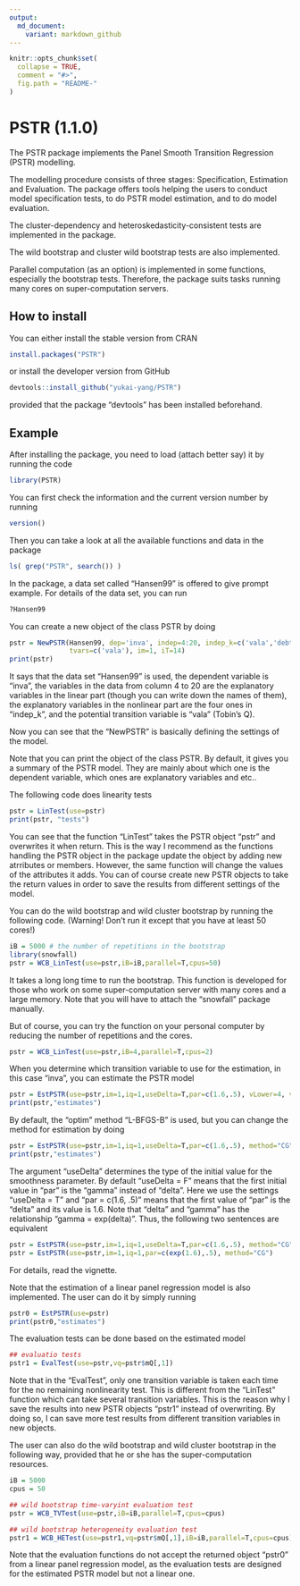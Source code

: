 ```yaml
---
output:
  md_document:
    variant: markdown_github
---
```


<!-- README.md is generated from README.Rmd. Please edit that file -->

```r
knitr::opts_chunk$set(
  collapse = TRUE,
  comment = "#>",
  fig.path = "README-"
)
```

# PSTR (1.1.0)

The PSTR package implements the Panel Smooth Transition Regression (PSTR) modelling.

The modelling procedure consists of three stages: Specification, Estimation and Evaluation. The package offers tools helping the users to conduct model specification tests, to do PSTR model estimation, and to do model evaluation.

The cluster-dependency and heteroskedasticity-consistent tests are implemented in the package.

The wild bootstrap and cluster wild bootstrap tests are also implemented.

Parallel computation (as an option) is implemented in some functions, especially the bootstrap tests. Therefore, the package suits tasks running many cores on super-computation servers.

## How to install

You can either install the stable version from CRAN
```r
install.packages("PSTR")
```
or install the developer version from GitHub
```r
devtools::install_github("yukai-yang/PSTR")
```
provided that the package "devtools" has been installed beforehand.

## Example

After installing the package, you need to load (attach better say) it by running the code
```r
library(PSTR)
```

You can first check the information and the current version number by running
```r
version()
```

Then you can take a look at all the available functions and data in the package
```r
ls( grep("PSTR", search()) ) 
```

In the package, a data set called "Hansen99" is offered to give prompt example. For details of the data set, you can run
```r
?Hansen99 
```

You can create a new object of the class PSTR by doing
```r
pstr = NewPSTR(Hansen99, dep='inva', indep=4:20, indep_k=c('vala','debta','cfa','sales'),
               tvars=c('vala'), im=1, iT=14)
print(pstr)
```
It says that the data set "Hansen99" is used, the dependent variable is "inva", the variables in the data from column 4 to 20 are the explanatory variables in the linear part (though you can write down the names of them), the explanatory variables in the nonlinear part are the four ones in "indep_k", and the potential transition variable is "vala" (Tobin's Q).

Now you can see that the "NewPSTR" is basically defining the settings of the model.

Note that you can print the object of the class PSTR. By default, it gives you a summary of the PSTR model. They are mainly about which one is the dependent variable, which ones are explanatory variables and etc..

The following code does linearity tests
```r
pstr = LinTest(use=pstr) 
print(pstr, "tests")
```
You can see that the function "LinTest" takes the PSTR object "pstr" and overwrites it when return. This is the way I recommend as the functions handling the PSTR object in the package update the object by adding new atrributes or members. However, the same function will change the values of the attributes it adds. You can of course create new PSTR objects to take the return values in order to save the results from different settings of the model.

You can do the wild bootstrap and wild cluster bootstrap by running the following code. (Warning! Don't run it except that you have at least 50 cores!)
```r
iB = 5000 # the number of repetitions in the bootstrap
library(snowfall)
pstr = WCB_LinTest(use=pstr,iB=iB,parallel=T,cpus=50)
```
It takes a long long time to run the bootstrap. This function is developed for those who work on some super-computation server with many cores and a large memory. Note that you will have to attach the "snowfall" package manually.

But of course, you can try the function on your personal computer by reducing the number of repetitions and the cores.
```r
pstr = WCB_LinTest(use=pstr,iB=4,parallel=T,cpus=2)
```

When you determine which transition variable to use for the estimation, in this case "inva", you can estimate the PSTR model
```r
pstr = EstPSTR(use=pstr,im=1,iq=1,useDelta=T,par=c(1.6,.5), vLower=4, vUpper=4)
print(pstr,"estimates")
```
By default, the "optim" method "L-BFGS-B" is used, but you can change the method for estimation by doing
```r
pstr = EstPSTR(use=pstr,im=1,iq=1,useDelta=T,par=c(1.6,.5), method="CG")
print(pstr,"estimates")
```

The argument "useDelta" determines the type of the initial value for the smoothness parameter. By default "useDelta = F" means that the first initial value in "par" is the "gamma" instead of "delta". Here we use the settings "useDelta = T" and "par = c(1.6, .5)" means that the first value of "par" is the "delta" and its value is 1.6. Note that "delta" and "gamma" has the relationship "gamma = exp(delta)". Thus, the following two sentences are equivalent
```r
pstr = EstPSTR(use=pstr,im=1,iq=1,useDelta=T,par=c(1.6,.5), method="CG")
pstr = EstPSTR(use=pstr,im=1,iq=1,par=c(exp(1.6),.5), method="CG")
```
For details, read the vignette.

Note that the estimation of a linear panel regression model is also implemented. The user can do it by simply running
```r
pstr0 = EstPSTR(use=pstr)
print(pstr0,"estimates")
```


The evaluation tests can be done based on the estimated model
```r
## evaluatio tests
pstr1 = EvalTest(use=pstr,vq=pstr$mQ[,1])
```  
Note that in the "EvalTest", only one transition variable is taken each time for the no remaining nonlinearity test. This is different from the "LinTest" function which can take several transition variables. This is the reason why I save the results into new PSTR objects "pstr1" instead of overwriting. By doing so, I can save more test results from different transition variables in new objects. 

The user can also do the wild bootstrap and wild cluster bootstrap in the following way, provided that he or she has the super-computation resources.
```r
iB = 5000
cpus = 50

## wild bootstrap time-varyint evaluation test 
pstr = WCB_TVTest(use=pstr,iB=iB,parallel=T,cpus=cpus)

## wild bootstrap heterogeneity evaluation test
pstr1 = WCB_HETest(use=pstr1,vq=pstr$mQ[,1],iB=iB,parallel=T,cpus=cpus)
```

Note that the evaluation functions do not accept the returned object "pstr0" from a linear panel regression model, as the evaluation tests are designed for the estimated PSTR model but not a linear one.